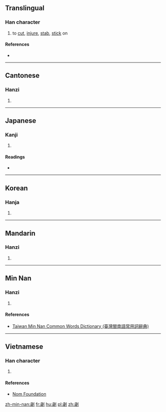 {{also|刿}}
==Translingual==

===Han character===
{{Han char|rn=18|rad=刀|as=13|sn=15|four=12200|canj=YHLN|ids=⿰歲刂}}

# to [[cut]], [[injure]], [[stab]], [[stick]] on

====References====
* {{Han ref|kx=0144.440|dkj=02227|dj=0326.030|hdz=10357.130|uh=528C|ud=21132|bh=E4F3|bd=58611}}

----

==Cantonese==

===Hanzi===
{{yue-hanzi|jyut=gwai3|y=gwai3|sim=刿}}

# {{defn|lang=yue|sort=刀13}}

----

==Japanese==

===Kanji===
{{ja-kanji|grade=|rs=刀13}}

# {{defn|lang=ja|sort=刀13}}

====Readings====
* {{ja-readings|on=[[けい]] (kei), [[け]] (ke)|kun=[[そこなう]] (sokonau), [[さく]] (saku), [[はり]] (hari), [[とげ]] (toge), [[あう]] (au)}}

----

==Korean==

===Hanja===
{{ko-hanja|hangeul=귀|rv=gwi|mr=kwi}}

# {{defn|lang=ko|sort=刀13}}

----

==Mandarin==

===Hanzi===
{{cmn-hanzi|sim=刿|pin=[[guì]] ([[gui4]])|wg=kuei<sup>4</sup>}}

# {{defn|lang=cmn|sort=刀13}}

----

==Min Nan==

===Hanzi===
{{nan-hanzi|tlpa=kuì (kui<sup>3</sup>)}}

# {{defn|lang=nan|sort=刀13}}

====References====
*[http://twblg.dict.edu.tw/holodict_new/result_detail.jsp?n_no=10995&curpage=1&sample=%E5%8A%8C&radiobutton=1&querytarget=1&limit=20&pagenum=1&rowcount=1 Taiwan Min Nan Common Words Dictionary (臺灣閩南語常用詞辭典)]

----

==Vietnamese==

===Han character===
{{vi-hantu|[[quế]]|rs=刀13}}

# {{defn|lang=vi|sort=刀13}}

====References====
*[http://nomfoundation.org/common/nom_details.php?codepoint=528c Nom Foundation]

[[zh-min-nan:劌]]
[[fr:劌]]
[[hu:劌]]
[[pl:劌]]
[[zh:劌]]